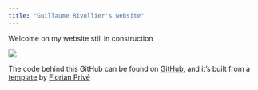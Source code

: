 ```yaml
---
title: "Guillaume Rivollier's website"
---
```


Welcome on my website still in construction

![](WIP-logo.png)


The code behind this GitHub can be found on [GitHub](https://github.com/RivollierG/RivollierG.github.io), and it's built from a [template](privefl/rmarkdown-website-template) by [Florian Privé](https://privefl.github.io/)